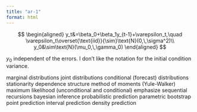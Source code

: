 ```yaml
---
title: "ar-1"
format: html
---
```


$$
\begin{aligned}
y_t&=\beta_0+\beta_1y_{t-1}+\varepsilon_t,\quad \varepsilon_t\overset{\text{iid}}{\sim}\text{N}(0,\,\sigma^2)\\
y_0&\sim\text{N}(\mu_0,\,\gamma_0)
\end{aligned}
$$

$y_0$ independent of the errors. I don't like the notation for the initial condition variance.

marginal distributions
joint distributions 
conditional (forecast) distributions
stationarity
dependence structure
method of moments (Yule-Walker)
maximum likelihood (unconditional and conditional)
emphasize sequential recursions 
bayesian inference 
probabilistic prediction 
parametric bootstrap 
point prediction 
interval prediction 
density prediction


